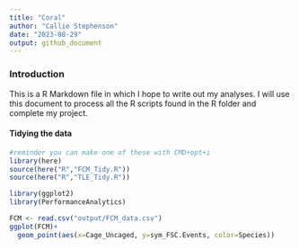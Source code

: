 ```yaml
---
title: "Coral"
author: "Callie Stephenson"
date: "2023-08-29"
output: github_document
---
```

### Introduction

This is a R Markdown file in which I hope to write out my analyses. I will use this document to process all the R scripts found in the R folder and complete my project. 

#### Tidying the data
```r
#reminder you can make one of these with CMD+opt+i
library(here)
source(here("R","FCM_Tidy.R"))
source(here("R","TLE_Tidy.R"))
```

```r
library(ggplot2)
library(PerformanceAnalytics)
```

```r
FCM <- read.csv("output/FCM_data.csv")
ggplot(FCM)+
  geom_point(aes(x=Cage_Uncaged, y=sym_FSC.Events, color=Species))
```


